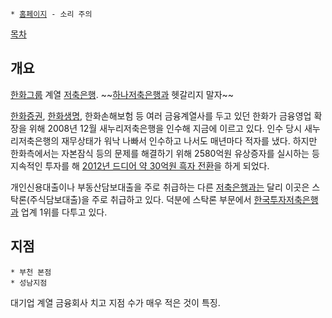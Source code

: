  * [http://www.hanwhasbank.com/ 홈페이지] - 소리 주의
[[목차]]
== 개요 ==
[[한화그룹]] 계열 [[저축은행]]. ~~[[하나저축은행]]과 헷갈리지 말자~~

[[한화증권]], [[한화생명]], 한화손해보험 등 여러 금융계열사를 두고 있던 한화가 금융영업 확장을 위해 2008년 12월 새누리저축은행을 인수해 지금에 이르고 있다. 인수 당시 새누리저축은행의 재무상태가 워낙 나빠서 인수하고 나서도 매년마다 적자를 냈다. 하지만 한화측에서는 자본잠식 등의 문제를 해결하기 위해 2580억원 유상증자를 실시하는 등 지속적인 투자를 해 [http://news.mk.co.kr/newsRead.php?year=2012&no=407189 2012년 드디어 약 30억원 흑자 전환]을 하게 되었다.

개인신용대출이나 부동산담보대출을 주로 취급하는 다른 [[저축은행]]과는 달리 이곳은 스탁론(주식담보대출)을 주로 취급하고 있다. 덕분에 스탁론 부문에서 [[한국투자저축은행]]과 업계 1위를 다투고 있다.
== 지점 ==
 * 부천 본점
 * 성남지점

대기업 계열 금융회사 치고 지점 수가 매우 적은 것이 특징.

